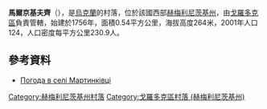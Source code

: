 {{coord|49|18|24|N|26|15|29|E|scale:100000|display=title}}

'''馬爾京基夫齊'''（{{lang-uk|Мартинківці}}），是[[烏克蘭|烏克蘭]]的村落，位於該國西部[[赫梅利尼茨基州|赫梅利尼茨基州]]，由[[戈羅多克區_(赫梅利尼茨基州)|戈羅多克區]]負責管轄，始建於1756年，面積0.54平方公里，海拔高度264米，2001年人口124，人口密度每平方公里230.9人。

==參考資料==
* [http://weather.in.ua/ua/hmel'nickaja/15165 Погода в селі Мартинківці]

{{DEFAULTSORT:Мартинківці}}
[[Category:赫梅利尼茨基州村落|Category:赫梅利尼茨基州村落]]
[[Category:戈羅多克區村落_(赫梅利尼茨基州)|Category:戈羅多克區村落 (赫梅利尼茨基州)]]


{{Khmelnytskyi-geo-stub}}